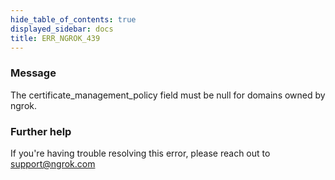 ```yaml
---
hide_table_of_contents: true
displayed_sidebar: docs
title: ERR_NGROK_439
---
```




### Message

The certificate_management_policy field must be null for domains owned by ngrok.

<ErrorDetails error="err_ngrok_439" />

### Further help

If you're having trouble resolving this error, please reach out to [support@ngrok.com](mailto:support@ngrok.com?subject=Help%20with%20ERR_NGROK_439)
